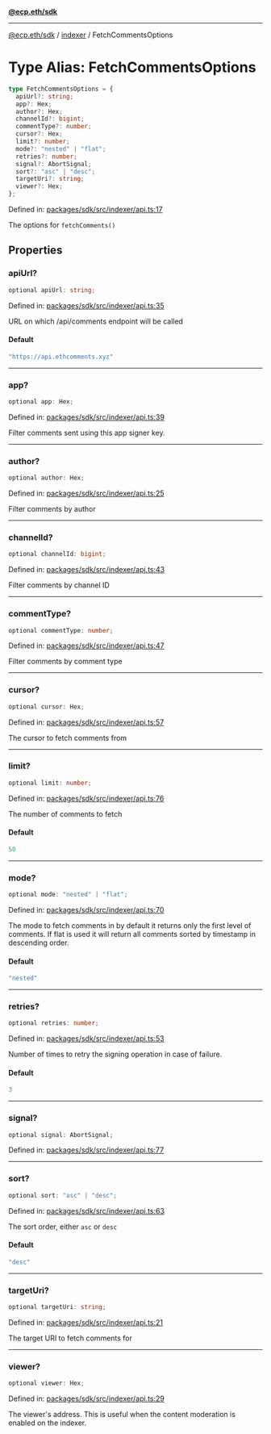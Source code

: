 [**@ecp.eth/sdk**](../../index.mdx)

***

[@ecp.eth/sdk](/sdk-reference/index.mdx) / [indexer](/sdk-reference/indexer/index.mdx) / FetchCommentsOptions

# Type Alias: FetchCommentsOptions

```ts
type FetchCommentsOptions = {
  apiUrl?: string;
  app?: Hex;
  author?: Hex;
  channelId?: bigint;
  commentType?: number;
  cursor?: Hex;
  limit?: number;
  mode?: "nested" | "flat";
  retries?: number;
  signal?: AbortSignal;
  sort?: "asc" | "desc";
  targetUri?: string;
  viewer?: Hex;
};
```

Defined in: [packages/sdk/src/indexer/api.ts:17](https://github.com/ecp-eth/comments-monorepo/blob/main/packages/sdk/src/indexer/api.ts#L17)

The options for `fetchComments()`

## Properties

### apiUrl?

```ts
optional apiUrl: string;
```

Defined in: [packages/sdk/src/indexer/api.ts:35](https://github.com/ecp-eth/comments-monorepo/blob/main/packages/sdk/src/indexer/api.ts#L35)

URL on which /api/comments endpoint will be called

#### Default

```ts
"https://api.ethcomments.xyz"
```

***

### app?

```ts
optional app: Hex;
```

Defined in: [packages/sdk/src/indexer/api.ts:39](https://github.com/ecp-eth/comments-monorepo/blob/main/packages/sdk/src/indexer/api.ts#L39)

Filter comments sent using this app signer key.

***

### author?

```ts
optional author: Hex;
```

Defined in: [packages/sdk/src/indexer/api.ts:25](https://github.com/ecp-eth/comments-monorepo/blob/main/packages/sdk/src/indexer/api.ts#L25)

Filter comments by author

***

### channelId?

```ts
optional channelId: bigint;
```

Defined in: [packages/sdk/src/indexer/api.ts:43](https://github.com/ecp-eth/comments-monorepo/blob/main/packages/sdk/src/indexer/api.ts#L43)

Filter comments by channel ID

***

### commentType?

```ts
optional commentType: number;
```

Defined in: [packages/sdk/src/indexer/api.ts:47](https://github.com/ecp-eth/comments-monorepo/blob/main/packages/sdk/src/indexer/api.ts#L47)

Filter comments by comment type

***

### cursor?

```ts
optional cursor: Hex;
```

Defined in: [packages/sdk/src/indexer/api.ts:57](https://github.com/ecp-eth/comments-monorepo/blob/main/packages/sdk/src/indexer/api.ts#L57)

The cursor to fetch comments from

***

### limit?

```ts
optional limit: number;
```

Defined in: [packages/sdk/src/indexer/api.ts:76](https://github.com/ecp-eth/comments-monorepo/blob/main/packages/sdk/src/indexer/api.ts#L76)

The number of comments to fetch

#### Default

```ts
50
```

***

### mode?

```ts
optional mode: "nested" | "flat";
```

Defined in: [packages/sdk/src/indexer/api.ts:70](https://github.com/ecp-eth/comments-monorepo/blob/main/packages/sdk/src/indexer/api.ts#L70)

The mode to fetch comments in by default it returns only the first level of comments.
If flat is used it will return all comments sorted by timestamp in descending order.

#### Default

```ts
"nested"
```

***

### retries?

```ts
optional retries: number;
```

Defined in: [packages/sdk/src/indexer/api.ts:53](https://github.com/ecp-eth/comments-monorepo/blob/main/packages/sdk/src/indexer/api.ts#L53)

Number of times to retry the signing operation in case of failure.

#### Default

```ts
3
```

***

### signal?

```ts
optional signal: AbortSignal;
```

Defined in: [packages/sdk/src/indexer/api.ts:77](https://github.com/ecp-eth/comments-monorepo/blob/main/packages/sdk/src/indexer/api.ts#L77)

***

### sort?

```ts
optional sort: "asc" | "desc";
```

Defined in: [packages/sdk/src/indexer/api.ts:63](https://github.com/ecp-eth/comments-monorepo/blob/main/packages/sdk/src/indexer/api.ts#L63)

The sort order, either `asc` or `desc`

#### Default

```ts
"desc"
```

***

### targetUri?

```ts
optional targetUri: string;
```

Defined in: [packages/sdk/src/indexer/api.ts:21](https://github.com/ecp-eth/comments-monorepo/blob/main/packages/sdk/src/indexer/api.ts#L21)

The target URI to fetch comments for

***

### viewer?

```ts
optional viewer: Hex;
```

Defined in: [packages/sdk/src/indexer/api.ts:29](https://github.com/ecp-eth/comments-monorepo/blob/main/packages/sdk/src/indexer/api.ts#L29)

The viewer's address. This is useful when the content moderation is enabled on the indexer.
